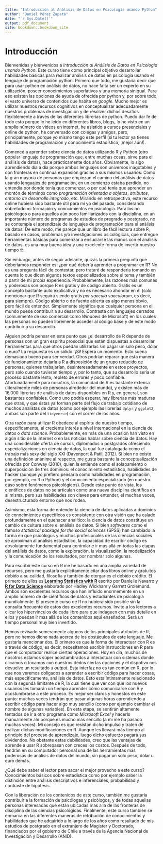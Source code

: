 ```yaml
---
title: "Introducción al Análisis de Datos en Psicología usando Python"
author: "Daniel Pérez Zapata"
date: "`r Sys.Date()`"
output: pdf_document
site: bookdown::bookdown_site
---
```


# Introducción {-}

Bienvenidas y bienvenidos a *Introducción al Análisis de Datos en Psicología usando Python*. Este curso tiene como principal objetivo desarrollar habilidades básicas para realizar análisis de datos en psicología usando el lenguaje de programación python. Primero que todo, me gustaría decir que para usar python en análisis de datos, no hace falta ser un experto en su utilización, poseer conocimientos superlativos y una memoria sinigual. Para eso existen las opciones de ayuda de ofrecida por python y, por sobre todo, el vasto universo de contenidos que habita en *google*. Mucho mejor es utilizar nuestros recursos cognitivos en conceptualizar adecuadamente nuestros problemas de investigación y de resolver dichos desafíos flexiblemente a través de las diferentes librerías de python. Puedo dar fe de todo esto porque lo he leído en diferentes libros, blogs, lo he visto en un amplio número de videos en internet, he asistido a cursos presenciales y online de python, he conversado con colegas y amigos, pero, principalmente, porque yo mismo tengo este perfil (si tu lector ya tienes habilidades de programación y conocimiento estadístico, ¡mejor aún!).


Comencé a aprender sobre ciencia de datos utilizando R y Python (otro popular lenguaje de programación que, entre muchas cosas, sirve para el análisis de datos), hace prácticamente dos años. Obviamente, lo sigo aprendiendo día a día porque ambos lenguajes son universos inagotables y con fronteras en continua expansión gracias a sus mismos usuarios. Como la gran mayoría de personas que empiezan el camino del análisis de datos usando lenguajes de programación, en un comienzo estaba perdido, no entendía por donde tenía que comenzar, o por qué tenía que aprender un montón de términos como *programación orientada a objetos*, *atributos*, *entorno de desarrollo integrado*, etc. Mirando en retrospectiva, este recurso online hubiera sido bastante útil para mi yo del pasado, considerando sobretodo mi formación y conocimientos en psicología. Para los no psicólogos o para aquellos aún poco familiarizados con la disciplina, en un importante número de programas de estudios de pregrado y postgrado, no se contempla el aprendizaje de lenguajes de programación para el análisis de datos. De este modo, me parece que un libro de fácil lectura sobre R, basado en casos, problemas y/o investigaciones psicológicas, que entregue herramientas básicas para comenzar a ensuciarse las manos con el análisis de datos, es una muy buena idea y una excelente forma de invertir nuestro tiempo 🤓. 


Sin embargo, antes de seguir adelante, quizás la primera pregunta que deberíamos responder es: ¿por qué debería aprender a programar en R? No es una pregunta fácil de contestar, pero trataré de responderla tomando en cuenta lo que dicen algunos textos especializados sobre el tema y también a partir de mi propia experiencia. Probablemente, las razones más comunes y poderosas son porque R es gratis y de código  abierto. Gratis es un concepto bastante auto explicativo y no es necesario ahondar en él (solo mencionar que R seguirá siendo gratis *per saecula saeculorum*, es decir, para siempre). Código abierto o de fuente abierta es algo menos obvio, pero fácil de entender. Simplemente significa que cualquier persona en el mundo puede contribuir a su desarrollo. Contrasta con lenguajes cerrados (comúnmente de uso comercial como *Windows* de Microsoft) en los cuales las personas no pueden libremente acceder al código base y de este modo contribuir a su desarrollo. 


Alguien podría pensar en este punto que ¿el desarrollo de R depende de personas con un gran espíritu prosocial que están dispuestas a desarrollar herramientas para que otros puedan utilizarlas sin pagar un solo peso, dólar o euro? La respuesta es un sólido: ¡Sí! Espera un momento. Esto suena demasiado bueno para ser verdad. Otros podrían reparar que esta manera de funcionamiento dejaría a R a disposición de un grupo reducido de personas, quienes trabajarían, desinteresadamente en estos proyectos, pero solo cuando tuvieran tiempo y, por lo tanto, que su desarrollo sería un proceso bastante lento, repleto de errores y poco confiable. Afortunadamente para nosotros, la comunidad de R es bastante extensa (literalmente miles de personas alrededor del mundo), y existen más de 16,000 librerías de análisis de datos disponibles en R y, en general, son bastantes confiables. Como uno podría esperar, hay librerías más maduras que otras, y que éstas ya forman parte del flujo de trabajo cotidiano de muchos analistas de datos (como por ejemplo las librerías `dplyr` y `ggplot2`, ambas son parte del `tidyverse`) con el correr de los años.


Otra razón para utilizar R obedece al espíritu de nuestro tiempo, específicamente, al creciente interés a nivel internacional en la ciencia de datos o *data science*. Probablemente, en más de una ocasión han visto en algún sitio de la internet o en las noticias hablar sobre ciencia de datos.  Hay una considerable oferta de cursos, diplomados o postgrados ofreciendo especializaciones en ciencia de datos, la cual fue catalogada como el trabajo más sexy del siglo XXI (Davenport & Patil, 2012). Si bien no existe una definición unánime al respecto, me gusta bastante la conceptualización ofrecida por Conway (2010), quien la entiende como el solapamiento o superposición de tres dominios: el conocimiento estadístico, habilidades de hacker (aunque yo prefiero pensarla como habilidades en programación, por ejemplo, en R o Python) y el conocimiento especializado (en nuestro caso sobre fenómenos psicológicos). Desde este punto de vista, los científicos de datos no se articulan como una nueva disciplina científica en sí misma, pero sus habilidades son claves para entender, el muchas veces, desestructurado entorno que nos rodea. 

Asimismo, esta forma de entender la ciencia de datos aplicadas a dominios de conocimientos específicos es consistente con otra visión que ha calado profundamente en el quehacer analítico: la ciencia de datos constituye un cambio de cultura sobre el análisis de datos. Si bien *softwares* como el famoso *statistical package for the social sciences* (SPSS) han cambiado la forma en que psicólogos y muchos profesionales de las ciencias sociales se aproximan al análisis estadístico, la capacidad de escribir código es absolutamente fundamental para controlar e ir más allá en todas las etapas del análisis de datos, como la exploración, la visualización, la modelización y la comunicación de los resultados, por nombrar solo algunas. 

Para escribir este curso en R me he basado en una amplia variedad de recursos, pero me gustaría explícitamente citar dos libros online y gratuitos debido a su calidad, filosofía y también de otorgarles el debido crédito. El primero de ellos es [**Learning Statistics with R**](https://learningstatisticswithr.com/book/){target="_blank"} escrito por Danielle Navarro y [**R for Data Science**](https://r4ds.had.co.nz/){target="_blank"} elaborado por Hadley Wickham y Garrett Grolemund. Ambos son excelentes recursos que han influido enormemente en un amplio número de de científicos de datos y estudiantes de psicología mundialmente. El presente curso de R no hubiera sido posible sin la consulta frecuente de estos dos excelentes recursos. Invito a los lectores a clicar los hipervínculos de cada libro para que indaguen con más detalle en ellos y puedan ir mas allá de los contenidos aquí enseñados. Será un tiempo personal muy bien invertido. 

Hemos revisado someramente algunos de los principales atributos de R, pero no hemos dicho nada acerca de los obstáculos de este lenguaje. Me gustaría mencionar dos. El primero es que la forma de interactuar con R es a través de código, es decir, necesitamos escribir instrucciones en R para que el computador realice ciertas operaciones. Hoy en día, muchos de nosotros estamos súper acostumbrados a interactuar con sistemas donde clicamos o tocamos con nuestros dedos ciertas opciones y el dispotivo nos devuelve un resultado u *output*. Esta interfaz no es tan común en R, por lo que nos veremos obligados a aprender a escribir código para hacer cosas, más específicamente, análisis de datos. Esto esta íntimamente relacionado con la segunda limitante de R, la cual tiene que ver con que los nuevos usuarios les tomarán un tiempo aprender cómo comunicarse con R y acostumbrarse a este proceso. Es mejor ser claros y honestos en este punto: muchas veces tendrán que pasar algunas horas aprendiendo a escribir código para hacer algo muy sencillo (como por ejemplo cambiar el nombre de algunas variables). En esta etapa, se sentirán altamente tentados de ir a otro programa como *Microsoft Excel* y hacerlo manualmente ahí porque es mucho más sencillo (a mi me ha pasado muchas veces). Mi consejo es que resistan dicho impulso y traten de realizar dichas modificaciones en R. Aunque les llevará más tiempo al principio del proceso de aprendizaje, luego dicho esfuerzo pagará sus dividendos. No obstante estas debilidades, creo que las ventajas de aprende a usar R sobrepasan con creces los costos. Después de todo, tendrán en su computador personal una de las herramientas más poderosas de análisis de datos del mundo, sin pagar un solo peso, dólar u euro demás.

¿Qué debe saber el lector para sacar el mejor provecho a este curso? Conocimientos básicos sobre estadística como por ejemplo saber la distinción entre análisis descriptivos e inferenciales, probabilidad y contraste de hipótesis. 

Con la liberación de los contenidos de este curso, también me gustaría contribuir a la formación de psicólogas y psicólogos, y de todas aquellas personas interesadas que están ubicadas mas allá de las fronteras de disciplina de las ciencias psicológicas. Finalmente, este curso también se enmarca en las diferentes maneras de retribución de conocimientos y habilidades que he adquirido a lo largo de los años como resultado de mis estudios de postgrado en el extranjero de Magister y Doctorado, financiados por el gobierno de Chile a través de la Agencia Nacional de Investigación y Desarrollo (ANID).
